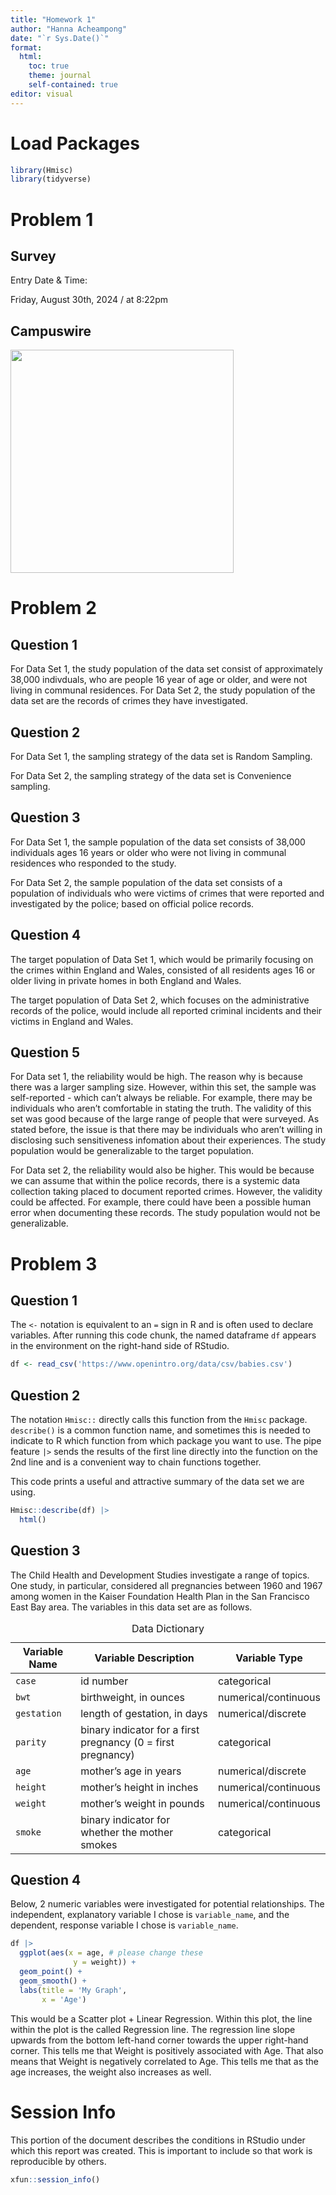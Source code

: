 ```yaml
---
title: "Homework 1"
author: "Hanna Acheampong"
date: "`r Sys.Date()`"
format: 
  html:
    toc: true
    theme: journal
    self-contained: true
editor: visual
---
```


# Load Packages

```r
library(Hmisc)
library(tidyverse)
```

# Problem 1

## Survey

Entry Date & Time:

Friday, August 30th, 2024 / at 8:22pm

## Campuswire

![](images/CampusWire%20Image.png){width="357"}

# Problem 2

## Question 1

For Data Set 1, the study population of the data set consist of approximately 38,000 indivduals, who are people 16 year of age or older, and were not living in communal residences. For Data Set 2, the study population of the data set are the records of crimes they have investigated.

## Question 2

For Data Set 1, the sampling strategy of the data set is Random Sampling.

For Data Set 2, the sampling strategy of the data set is Convenience sampling.

## Question 3

For Data Set 1, the sample population of the data set consists of 38,000 individuals ages 16 years or older who were not living in communal residences who responded to the study.

For Data Set 2, the sample population of the data set consists of a population of individuals who were victims of crimes that were reported and investigated by the police; based on official police records.

## Question 4

The target population of Data Set 1, which would be primarily focusing on the crimes within England and Wales, consisted of all residents ages 16 or older living in private homes in both England and Wales.

The target population of Data Set 2, which focuses on the administrative records of the police, would include all reported criminal incidents and their victims in England and Wales.

## Question 5

For Data set 1, the reliability would be high. The reason why is because there was a larger sampling size. However, within this set, the sample was self-reported - which can't always be reliable. For example, there may be individuals who aren't comfortable in stating the truth. The validity of this set was good because of the large range of people that were surveyed. As stated before, the issue is that there may be individuals who aren't willing in disclosing such sensitiveness infomation about their experiences. The study population would be generalizable to the target population.

For Data set 2, the reliability would also be higher. This would be because we can assume that within the police records, there is a systemic data collection taking placed to document reported crimes. However, the validity could be affected. For example, there could have been a possible human error when documenting these records. The study population would not be generalizable.

# Problem 3

## Question 1

The `<-` notation is equivalent to an `=` sign in R and is often used to declare variables. After running this code chunk, the named dataframe `df` appears in the environment on the right-hand side of RStudio.

```r
df <- read_csv('https://www.openintro.org/data/csv/babies.csv')
```

## Question 2

The notation `Hmisc::` directly calls this function from the `Hmisc` package. `describe()` is a common function name, and sometimes this is needed to indicate to R which function from which package you want to use. The pipe feature `|>` sends the results of the first line directly into the function on the 2nd line and is a convenient way to chain functions together.

This code prints a useful and attractive summary of the data set we are using.

```r
Hmisc::describe(df) |> 
  html()
```

## Question 3

The Child Health and Development Studies investigate a range of topics. One study, in particular, considered all pregnancies between 1960 and 1967 among women in the Kaiser Foundation Health Plan in the San Francisco East Bay area. The variables in this data set are as follows.

| Variable Name | Variable Description                                         | Variable Type        |
|----------------|---------------------------------------|----------------|
| `case`        | id number                                                    | categorical          |
| `bwt`         | birthweight, in ounces                                       | numerical/continuous |
| `gestation`   | length of gestation, in days                                 | numerical/discrete   |
| `parity`      | binary indicator for a first pregnancy (0 = first pregnancy) | categorical          |
| `age`         | mother's age in years                                        | numerical/discrete   |
| `height`      | mother's height in inches                                    | numerical/continuous |
| `weight`      | mother's weight in pounds                                    | numerical/continuous |
| `smoke`       | binary indicator for whether the mother smokes               | categorical          |

: Data Dictionary

## Question 4

Below, 2 numeric variables were investigated for potential relationships. The independent, explanatory variable I chose is `variable_name`, and the dependent, response variable I chose is `variable_name`.

```r
df |>
  ggplot(aes(x = age, # please change these
              y = weight)) + 
  geom_point() +
  geom_smooth() +
  labs(title = 'My Graph',
       x = 'Age')
```

This would be a Scatter plot + Linear Regression. Within this plot, the line within the plot is the called Regression line. The regression line slope upwards from the bottom left-hand corner towards the upper right-hand corner. This tells me that Weight is positively associated with Age. That also means that Weight is negatively correlated to Age. This tells me that as the age increases, the weight also increases as well.

# Session Info

This portion of the document describes the conditions in RStudio under which this report was created. This is important to include so that work is reproducible by others.

```r
xfun::session_info()
```
